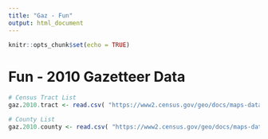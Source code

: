 ```yaml
---
title: "Gaz - Fun"
output: html_document
---
```


```r
knitr::opts_chunk$set(echo = TRUE)
```


# Fun  -   2010 Gazetteer Data

```r

# Census Tract List
gaz.2010.tract <- read.csv( "https://www2.census.gov/geo/docs/maps-data/data/gazetteer/census_tracts_list_04.txt", header=T )

# County List
gaz.2010.county <- read.csv( "https://www2.census.gov/geo/docs/maps-data/data/gazetteer/counties_list_04.txt", header=T )


```
